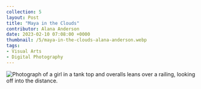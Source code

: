 ---
collection: 5
layout: Post
title: "Maya in the Clouds"
contributor: Alana Anderson
date: 2023-02-10 07:08:00 +0000
thumbnail: /5/maya-in-the-clouds-alana-anderson.webp
tags: 
- Visual Arts
- Digital Photography
---
<div class="center">
    <img src="/images/5/maya-in-the-clouds-alana-anderson.jpeg"
        alt="Photograph of a girl in a tank top and overalls leans over a railing, looking off into the distance." />
</div>
